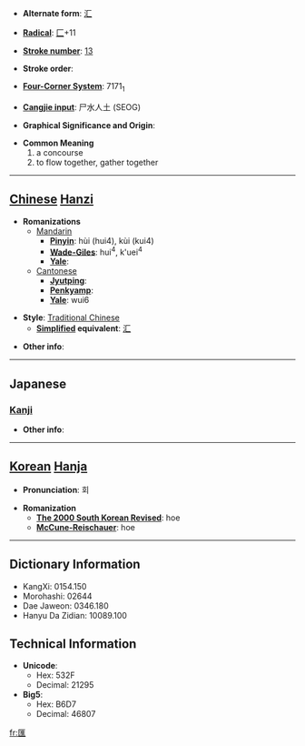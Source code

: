 * '''Alternate form''': [[汇]]

* '''[[Wiktionary:Chinese radical index| Radical]]''': [[Wiktionary:Chinese radical index 匚|匚]]+11

* '''[[Wiktionary:Chinese total strokes index|Stroke number]]''': [[Wiktionary:Chinese total strokes index 13|13]]

* '''Stroke order''': 

* '''[[Wiktionary:Chinese four corner index|Four-Corner System]]''': 7171<sub>1</sub>

* '''[[Wiktionary:Chinese Cangjie index|Cangjie input]]''': 尸水人土 (SEOG)

* '''Graphical Significance and Origin''': 

* '''Common Meaning'''
*#a concourse
*# to flow together, gather together


----

== [[Chinese]] [[Hanzi]] ==

* '''Romanizations'''
** [[Mandarin]]
*** '''[[Pinyin]]''': hùi (hui4), kùi (kui4)
*** '''[[Wade-Giles]]''': hui<sup>4</sup>, k'uei<sup>4</sup>
*** '''[[Yale]]''': 
**[[Cantonese]]
***'''[[Jyutping]]''':
***'''[[Penkyamp]]''': 
***'''[[Yale]]''': wui6

* '''Style''': [[Traditional Chinese]] 
** '''[[Simplified Chinese|Simplified]] equivalent''': [[汇]]

* '''Other info''': 

----

==Japanese==
===[[Kanji]]===
{{kanji|on readings=[[わい]] (wai), [[かい]] (kai), [[え]] (e)
|kun readings=[[めぐる]] (meguru)
}}

* '''Other info''':  

----

== [[Korean]] [[Hanja]] ==

* '''Pronunciation''': 회

* '''Romanization'''
** '''[[The 2000 South Korean Revised Romanization|The 2000 South Korean Revised]]''': hoe
** '''[[McCune-Reischauer]]''': hoe

----

== Dictionary Information ==

* KangXi: 0154.150
* Morohashi: 02644
* Dae Jaweon: 0346.180
* Hanyu Da Zidian: 10089.100

== Technical Information ==

* '''Unicode''':
** Hex: 532F
** Decimal: 21295
* '''Big5''':
** Hex: B6D7
** Decimal: 46807

[[fr:匯]]